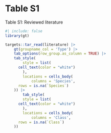 # Table S1

Table S1: Reviewed literature


```r
#| include: false
library(gt)
```

```r
targets::tar_read(literature) |>
	gt(groupname_col = 'Type') |>
	tab_options(row_group.as_column = TRUE) |>
	tab_style(  
		style = list(
      cell_text(color = "white")
		),
		locations = cells_body(
			columns = 'Species',
      rows = is.na(`Species`)
    )) |>
		tab_style(  
		style = list(
      cell_text(color = "white")
		),
		locations = cells_body(
			columns = 'Class',
      rows = is.na(`Class`)
    ))
```

